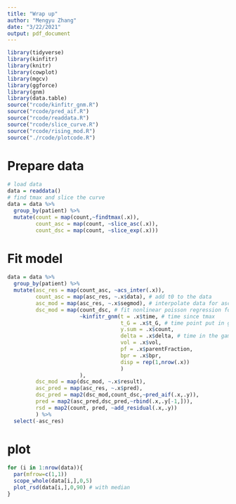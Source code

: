 ```yaml
---
title: "Wrap up"
author: "Mengyu Zhang"
date: "3/22/2021"
output: pdf_document
---
```


```r
library(tidyverse)
library(kinfitr)
library(knitr)
library(cowplot)
library(mgcv)
library(ggforce)
library(gnm)
library(data.table)
source("rcode/kinfitr_gnm.R")
source("rcode/pred_aif.R")
source("rcode/readdata.R")
source("rcode/slice_curve.R")
source("rcode/rising_mod.R")
source("./rcode/plotcode.R")
```

# Prepare data

```r
# load data
data = readdata()
# find tmax and slice the curve
data = data %>% 
  group_by(patient) %>% 
  mutate(count = map(count,~findtmax(.x)),
         count_asc = map(count, ~slice_asc(.x)),
         count_dsc = map(count, ~slice_exp(.x)))
```

# Fit model

```r
data = data %>% 
  group_by(patient) %>% 
  mutate(asc_res = map(count_asc, ~acs_inter(.x)),
         count_asc = map(asc_res, ~.x$data), # add t0 to the data
         asc_mod = map(asc_res, ~.x$segmod), # interpolate data for ascending part
         dsc_mod = map(count_dsc, # fit nonlinear poisson regression for descending part
                       ~kinfitr_gnm(t = .x$time, # time since tmax
                                    t_G = .x$t_G, # time point put in gamma count since injection time
                                    y.sum = .x$count, 
                                    delta = .x$delta, # time in the gamma counter
                                    vol = .x$vol,
                                    pf = .x$parentFraction,
                                    bpr = .x$bpr,
                                    disp = rep(1,nrow(.x))
                                    )
                       ),
         dsc_mod = map(dsc_mod, ~.x$result),
         asc_pred = map(asc_res, ~.x$pred),
         dsc_pred = map2(dsc_mod,count_dsc,~pred_aif(.x,.y)),
         pred = map2(asc_pred,dsc_pred,~rbind(.x,.y[-1,])),
         rsd = map2(count, pred, ~add_residual(.x,.y))
         ) %>% 
  select(-asc_res)

```

# plot 


```r
for (i in 1:nrow(data)){
  par(mfrow=c(1,1))
  scope_whole(data[i,],0,5)
  plot_rsd(data[i,],0,90) # with median
}

```



